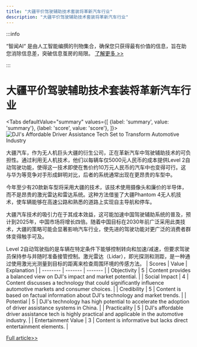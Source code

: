 ```yaml
---
title: "大疆平价驾驶辅助技术套装将革新汽车行业"
description: "大疆平价驾驶辅助技术套装将革新汽车行业"
---
```



:::info

“智闻AI“ 是由人工智能编撰的刊物集合，确保您只获得最有价值的信息，旨在助您消除信息差，突破信息茧房的局限。  [了解更多 >>](/)

:::

# 大疆平价驾驶辅助技术套装将革新汽车行业


<Tabs
	defaultValue="summary"
	values={[
	{label: 'summary', value: 'summary'},
	{label: 'score', value: 'score'},
]}>
<TabItem value="summary">
<img
  src="https://image.informedainews.com/2024/06/Eco-os7-1717722914-0.jpg"
  alt="DJI's Affordable Driver Assistance Tech Set to Transform Automotive Industry"
/>



大疆汽车，作为无人机巨头大疆的衍生公司，正在革新汽车中驾驶辅助技术的可负担性。通过利用无人机技术，他们以每辆车仅5000元人民币的成本提供Level 2自动驾驶功能，使得这一技术即使在售价约10万元人民币的汽车中也变得可行。这与华为等竞争对手形成鲜明对比，后者的系统通常出现在更昂贵的车型中。

今年至少有20款新车型将采用大疆的技术，该技术使用摄像头和廉价的半导体，而不是昂贵的激光雷达和雷达系统。这种方法借鉴了大疆Phantom 4无人机技术，使车辆能够在高速公路和熟悉的道路上实现自主导航和停车。

大疆汽车技术的吸引力在于其成本效益，这可能加速中国驾驶辅助系统的普及，预计到2025年，中国市场将增长四倍。随着中国目标在2030年前广泛采用此类技术，大疆的策略可能会显著影响汽车行业，使先进的驾驶功能对更广泛的消费者群体变得触手可及。

Level 2自动驾驶指的是车辆在特定条件下能够控制转向和加速/减速，但要求驾驶员保持参与并随时准备接管控制。激光雷达（Lidar），即光探测和测距，是一种通过使用激光光测量到目标的距离来检查周围环境的传感方法。
</TabItem>
<TabItem value="score">
	| Scores     | Value   | Explanation |
	| -------- | ------- | ------- |
	| Objectivity  | 5    | Content provides a balanced view on DJI's impact and market potential.    |
	| Social Impact | 4     | Content discusses a technology that could significantly influence automotive markets and consumer choices.    |
	| Credibility    | 5    | Content is based on factual information about DJI's technology and market trends.    |
	| Potential    | 5    | DJI's technology has high potential to accelerate the adoption of driver assistance systems in China.    |
	| Practicality    | 5    | DJI's affordable driver assistance tech is highly practical and applicable in the automotive industry.    |
	| Entertainment Value    | 3    | Content is informative but lacks direct entertainment elements.    |
</TabItem>
</Tabs>

[Full article>>](https://asia.nikkei.com/Business/Automobiles/DJI-drone-tech-helps-Chinese-carmakers-offer-affordable-driver-assist)

